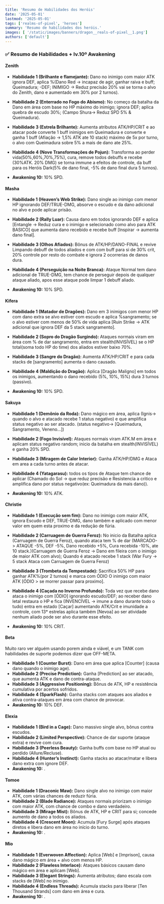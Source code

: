 ```yaml
---
title: 'Resumo de Habilidades dos Heróis'
date: '2025-05-01'
lastmod: '2025-05-01'
tags: ['realms-of-pixel', 'heroes']
summary: 'Resumo de habilidades dos heróis.'
images: [ '/static/images/banners/dragon__reals-of-pixel__1.png']
authors: ['default']
---
```


### ✅ Resumo de Habilidades + lv.10º Awakening


#### **Zenith**
- **Habilidade 1 (Brilhante e flamejante):** Dano no inimigo com maior ATK ignora DEF, aplica %(Dano Red -> incapaz de agir, ganhar raiva e buff; Queimadura; -DEF; INIMIGO -> Reduz precisão 20% vai se torna o alvo do Zenith, dano e aumentado em 30% por 2 turnos).

<YouTubeModalPlayer videoId="4K6nq3LrPa4" title="Zenith - Brilhante e flamejante" start={72} end={83} />

- **Habilidade 2 (Enterrado no Fogo do Abismo):** No começo da batalha da Dano em área com base no HP máximo do inimigo; ignora DEF; aplica quebra de escudo 30%; (Campo Shura-> Reduz SPD 5% & Queimadura).

<YouTubeModalPlayer videoId="4K6nq3LrPa4" title="Zenith - Enterrado no Fogo do Abismo" start={22} end={26} />

- **Habilidade 3 (Estrela Brilhante):** Aumenta atributos ATK/HP/CRIT e ao atacar pode converte 1 buff inimigos em Queimadura e converte e ganha 1 buff (Afiação -> 1,5% ATK ate 10 stack) máximo de 5x por turno, o alvo com Queimadura sobre 5% a mais de dano ate 25%.

- **Habilidade 4 (Nove Transformações de Pojun):** Transforma ao perder vida(50%,60%,70%,75%), cura, remove todos debuffs e recebe (30%ATK. 20% DMG) se torna immune a efeitos de controle, da buff para os Heróis Dark(5% de dano final, -5% de dano final dura 5 turnos).

<YouTubeModalPlayer videoId="4K6nq3LrPa4" title="Zenith - Nove Transformações de Pojun" start={28} end={32} />

- **Awakening 10:** 10% SPD.

#### **Masha**
- **Habilidade 1 (Heaven’s Web Strike):** Dano single ao inimigo com menor HP ignorando DEF/TRUE-DMG, absorve o escudo e da dano adicional no alvo e pode aplicar prisão.

<YouTubeModalPlayer videoId="4K6nq3LrPa4" title="Masha - Heaven’s Web Strike" start={97} end={102} />

- **Habilidade 2 (Rally Luar):** Causa dano em todos ignorando DEF e aplica [Entangle -> Reduz cura e o inimigo e selecionado como alvo para ATK BASICO] que aumenta dano recebido e recebe buff [Inspirar -> aumenta dano final].

<YouTubeModalPlayer videoId="4K6nq3LrPa4" title="Masha - Rally ao Luar" start={26} end={30} />

- **Habilidade 3 (Olhos Afiados):** Bônus de ATK/HP/DANO-FINAL e revive Limpando debuff de todos aliados e com com buff para si de 30% crit, 20% controle por resto do combate e ignora 2 ocorrerias de danos dura.

- **Habilidade 4 (Perseguição na Noite Branca):** Ataque Normal tem dano adicional de TRUE-DMG, tem chance de perseguir depois de qualquer ataque aliado, apos esse ataque pode limpar 1 debuff aliado.

<YouTubeModalPlayer videoId="4K6nq3LrPa4" title="Masha - Perseguição na Noite Branca" start={42} end={44} />

- **Awakening 10:** 10% SPD.

#### **Kifera**
- **Habilidade 1 (Matador de Dragões):** Dano em 3 inimigos com menor HP com dano extra se alvo estiver com escudo e aplica %sangramento; se o alvo  estiver com menos de 50% de vida aplica [Ruin Strike -> ATK adicional que ignora DEF da 5 stack sangramento].

<YouTubeModalPlayer videoId="4K6nq3LrPa4" title="Kifera - Matador de Dragões" start={102} end={116} />

- **Habilidade 2 (Sopro do Dragão Surgindo):** Ataques normais viram em área com % de dar sangramento, entra em stealth(INVISÍVEL) se o HP total(soma todo HP do time) dos aliados estiver baixo 70%.

<YouTubeModalPlayer videoId="4K6nq3LrPa4" title="Kifera - stealth(INVISÍVEL)" start={92} end={93} />

<span className="px-4"></span> 

<YouTubeModalPlayer videoId="4K6nq3LrPa4" title="Kifera - Ataque normal" start={281} end={284} />

- **Habilidade 3 (Sangre do Dragão):** Aumenta ATK/HP/CRIT e para cada stacks de [sangramento] aumenta o dano causado.

- **Habilidade 4 (Maldição do Dragão):** Aplica [Dragão Maligno] em todos os inimigos, aumentando o dano recebido (5%, 10%, 15%) dura 3 turnos (passivo).

<YouTubeModalPlayer videoId="4K6nq3LrPa4" title="Kifera - Maldição do Dragão" start={0} end={3} />

- **Awakening 10:** 10% SPD.

#### **Sakuya**
- **Habilidade 1 (Demônio da Roda):** Dano mágico em área, aplica (Ignis-> quando o alvo e atacado recebe 1 status negativo) e que amplifica status negativo ao ser atacado. (status negativo-> [Queimadura, Sangramento, Veneno...])

<YouTubeModalPlayer videoId="4K6nq3LrPa4" title="Sakuya - Demônio da Roda" start={48} end={53} />

- **Habilidade 2 (Fogo Invisível):** Ataques normais viram ATK.M em área e aplicam status negativo random; inicio da batalha em stealth(INVISÍVEL) e ganha 20% SPD.

<YouTubeModalPlayer videoId="4K6nq3LrPa4" title="Sakuya - stealth(INVISÍVEL)" start={0} end={3} />
<span className="px-4"></span> 
<YouTubeModalPlayer videoId="4K6nq3LrPa4" title="Sakuya - Ataque normal" start={235} end={238} />

- **Habilidade 3 (Miragem de Calor Interior):** Ganha ATK/HP/DMG e Ataca em area a cada turno antes de atacar.

<YouTubeModalPlayer videoId="4K6nq3LrPa4" title="Sakuya - Miragem de Calor Interior" start={44} end={49} />

- **Habilidade 4 (Yatagarasu):** todos os tipos de Ataque tem chance de aplicar (Chamado do Sol -> que reduz precisão e Resistencia a critico e amplifica dano por status negativo(ex: Queimadura da mais dano)).

- **Awakening 10:** 10% ATK.

#### **Christie**
- **Habilidade 1 (Execução sem fim):** Dano no inimigo com maior ATK, ignora Escudo e DEF, TRUE-DMG, dano também e aplicado com menor valor em quem esta proximo e da redução de fúria.

<YouTubeModalPlayer videoId="4K6nq3LrPa4" title="Christie - Execução sem fim" start={131} end={137} />

- **Habilidade 2 (Carruagem de Guerra Feroz):** No inicio da Batalha aplica (Carruagem de Guerra Feroz), quando ataca tem % de dar (MARCADO-> ATAQUE -5%, DEF -5%, Dano recebido +5%, Cura recebida -10%, ate 10 stack.)(Carruagem de Guerra Feroz -> Dano em fileira com o inimigo de maior ATK com alvo); Quando é atacado recebe 1 stack (War Fury -> 5 stack Ataca com Carruagem de Guerra Feroz)

<YouTubeModalPlayer videoId="4K6nq3LrPa4" title="Christie - War Chariot" start={223} end={227} />


- **Habilidade 3 (Trombeta da Tempestade):** Sacrifica 50% HP para ganhar ATK%(por 2 turnos) e marca com ÓDIO O inimigo com maior ATK [ÓDIO > se morrer passar para proximo].
<YouTubeModalPlayer videoId="4K6nq3LrPa4" title="Christie - Sacrifica HP" start={1} end={5} />

- **Habilidade 4 (Caçada no Inverno Profundo):** Toda vez que recebe dano ataca o inimigo com [ÓDIO] ignorando escudo/DEF; ao receber dano letal restaura o HP e fica (INVENCÍVEL -> imune a dano durante todo o tudo) entra em estado [Caçar] aumentando ATK/Crit e imunidade a controle, com 13* estrelas aplica também [Nevoa] ao ser atividade nenhum aliado pode ser alvo durante esse efeito.

<YouTubeModalPlayer videoId="4K6nq3LrPa4" title="Christie - ÓDIO" start={12} end={15} />
<span className="px-4"></span>
<YouTubeModalPlayer videoId="4K6nq3LrPa4" title="Christie - INVENCÍVEL" start={144} end={157} />

- **Awakening 10:** 10% CRIT.


#### **Beta**
Muito raro ver alguém usando porem ainda e viável, e um TANK com habilidades de suporte podemos dizer que OFF-META.

- **Habilidade 1 (Counter Burst):** Dano em área que aplica [Counter] (causa dano quando o inimigo age).
- **Habilidade 2 (Precise Prediction):** Ganha [Prediction] ao ser atacado, que aumenta ATK e dano de contra-ataque.
- **Habilidade 3 (Aggressive Positioning):** Bônus de ATK, HP e resistência cumulativa por acertos sofridos.
- **Habilidade 4 (SparkFlash):** Ganha stacks com ataques aos aliados e ativa contra-ataques em área com chance de provocar.
- **Awakening 10:** 10% DEF.

#### **Elexia**
- **Habilidade 1 (Bird in a Cage):** Dano massivo single alvo, bônus contra escudos.
- **Habilidade 2 (Limited Perspective):** Chance de dar suporte (ataque extra) e revive com cura.
- **Habilidade 3 (Peerless Beauty):** Ganha buffs com base no HP atual ou perdido (Allure/Recluse).
- **Habilidade 4 (Hunter’s Instinct):** Ganha stacks ao atacar/matar e libera dano extra com ignore DEF.
- **Awakening 10:** .


#### **Tomoe**
- **Habilidade 1 (Draconic Maw):** Dano single alvo no inimigo com maior ATK, com várias chances de reduzir fúria.
- **Habilidade 2 (Blade Radiance):** Ataques normais priorizam o inimigo com maior ATK, com chance de combo e dano verdadeiro.
- **Habilidade 3 (Mirage Mist):** Bônus de ATK, HP e CRIT para si; concede aumento de dano a todos os aliados.
- **Habilidade 4 (Crescent Moon):** Acumula [Fury Surge] após ataques diretos e libera dano em área no início do turno.
- **Awakening 10:** .

#### **Mio**
- **Habilidade 1 (Everwoven Affection):** Aplica [Web] e [Imprison], causa dano mágico em área + alvo com menos HP.
- **Habilidade 2 (Flawless Interlace):** Ataques básicos causam dano mágico em área e aplicam [Web].
- **Habilidade 3 (Elegant Strings):** Aumenta atributos; dano escala com stacks de [Web] no inimigo.
- **Habilidade 4 (Endless Threads):** Acumula stacks para liberar [Ten Thousand Strands] com dano em área e cura.
- **Awakening 10:** .


